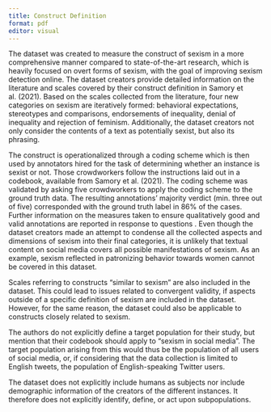 ```yaml
---
title: Construct Definition
format: pdf
editor: visual
---
```


\textbf{Validity} 

\textit{2.1 For the measurement of what construct was the dataset created?}
The dataset was created to measure the construct of sexism in a more comprehensive manner compared to state-of-the-art research, which is heavily focused on overt forms of sexism, with the goal of improving sexism detection online. The dataset creators provide detailed information on the literature and scales covered by their construct definition in Samory et al. (2021). 
Based on the scales collected from the literature, four new categories on sexism are iteratively formed: behavioral expectations, stereotypes and comparisons, endorsements of inequality, denial of inequality and rejection of feminism. Additionally, the dataset creators not only consider the contents of a text as potentially sexist, but also its phrasing.

\textit{2.2 How is the construct operationalized? Can the dataset fully grasp the construct? If not, which dimensions are left out? Have there been any attempts to evaluate the validity of the construct operationalization?}
The construct is operationalized through a coding scheme which is then used by annotators hired for the task of determining whether an instance is sexist or not. Those crowdworkers follow the instructions laid out in a codebook, available from Samory et al. (2021). The coding scheme was validated by asking five crowdworkers to apply the coding scheme to the ground truth data. The resulting annotations’ majority verdict (min. three out of five) corresponded with the ground truth label in 86\% of the cases. Further information on the measures taken to ensure qualitatively good and valid annotations are reported in response to questions \textit{5.3}. 
Even though the dataset creators made an attempt to condense all the collected aspects and dimensions of sexism into their final categories, it is unlikely that textual content on social media covers all possible manifestations of sexism. As an example, sexism reflected in patronizing behavior towards women cannot be covered in this dataset. 

\textit{2.3 What related constructs could (not) be measured through the dataset? What should be considered when measuring other constructs with the dataset?}
Scales referring to constructs "similar to sexism" are also included in the dataset. This could lead to issues related to convergent validity, if aspects outside of a specific definition of sexism are included in the dataset. However, for the same reason, the dataset could also be applicable to constructs closely related to sexism.

\textit{2.4 What is the target population?}
The authors do not explicitly define a target population for their study, but mention that their codebook should apply to "sexism in social media". The target population arising from this would thus be the population of all users of social media, or, if considering that the data collection is limited to English tweets, the population of English-speaking Twitter users.

\textit{2.5 How does the dataset handle subpopulations?}
The dataset does not explicitly include humans as subjects nor include demographic information of the creators of the different instances. It therefore does not explicitly identify, define, or act upon subpopulations.